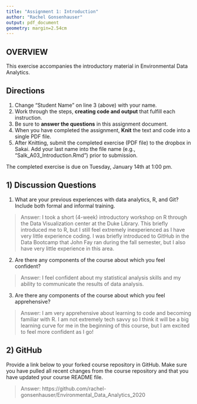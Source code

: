 ```yaml
---
title: "Assignment 1: Introduction"
author: "Rachel Gonsenhauser"
output: pdf_document
geometry: margin=2.54cm
---
```


## OVERVIEW

This exercise accompanies the introductory material in Environmental Data Analytics. 

## Directions
1. Change "Student Name" on line 3 (above) with your name.
3. Work through the steps, **creating code and output** that fulfill each instruction.
4. Be sure to **answer the questions** in this assignment document.
6. When you have completed the assignment, **Knit** the text and code into a single PDF file.
8. After Knitting, submit the completed exercise (PDF file) to the dropbox in Sakai. Add your last name into the file name (e.g., "Salk_A03_Introduction.Rmd") prior to submission.

The completed exercise is due on Tuesday, January 14th at 1:00 pm.

## 1) Discussion Questions

1. What are your previous experiences with data analytics, R, and Git? Include both formal and informal training.

> Answer: I took a short (4-week) introductory workshop on R through the Data Visualization center at the Duke Library. This briefly introduced me to R, but I still feel extremely inexperienced as I have very little experience coding. I was briefly introduced to GitHub in the Data Bootcamp that John Fay ran during the fall semester, but I also have very little experience in this area. 

2. Are there any components of the course about which you feel confident?

> Answer: I feel confident about my statistical analysis skills and my ability to communicate the results of data analysis.

3. Are there any components of the course about which you feel apprehensive?

> Answer: I am very apprehensive about learning to code and becoming familiar with R. I am not extremely tech savvy so I think it will be a big learning curve for me in the beginning of this course, but I am excited to feel more confident as I go!


## 2) GitHub

Provide a link below to your forked course repository in GitHub. Make sure you have pulled all recent changes from the course repository  and that you have updated your course README file. 

> Answer: https://github.com/rachel-gonsenhauser/Environmental_Data_Analytics_2020


